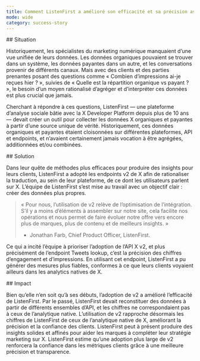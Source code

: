 ```yaml
---
title: Comment ListenFirst a amélioré son efficacité et sa précision avec l’API X v2
mode: wide
category: success-story
---
```


<div id="situation">
  ## Situation
</div>

Historiquement, les spécialistes du marketing numérique manquaient d’une vue unifiée de leurs données. Les données organiques pouvaient se trouver dans un système, les données payantes dans un autre, et les conversations provenir de différents canaux. Mais avec des clients et des parties prenantes posant des questions comme « Combien d’impressions ai-je reçues hier ? », suivies de « Quelle est la répartition organique vs payant ? », le besoin d’un moyen rationalisé d’agréger et d’interpréter ces données est plus crucial que jamais.

Cherchant à répondre à ces questions, ListenFirst — une plateforme d’analyse sociale bâtie avec la X Developer Platform depuis plus de 10 ans — devait créer un outil pour collecter les données X organiques et payantes à partir d’une source unique de vérité. Historiquement, ces données organiques et payantes étaient cloisonnées sur différentes plateformes, API et endpoints, et n’avaient certainement jamais vocation à être agrégées, additionnées et/ou combinées.

<div id="solution">
  ## Solution
</div>

Dans leur quête de méthodes plus efficaces pour produire des insights pour leurs clients, ListenFirst a adopté les endpoints v2 de X afin de rationaliser la traduction, au sein de leur plateforme, de ce dont les utilisateurs parlent sur X. L’équipe de ListenFirst s’est mise au travail avec un objectif clair : créer des données plus propres.

> « Pour nous, l’utilisation de v2 relève de l’optimisation de l’intégration. S’il y a moins d’éléments à assembler sur notre site, cela facilite nos opérations et nous permet de faire évoluer notre offre vers encore plus de marques, plus de contenu et de meilleurs insights. »
> 
> - Jonathan Farb, Chief Product Officer, ListenFirst.

Ce qui a incité l’équipe à prioriser l’adoption de l’API X v2, et plus précisément de l’endpoint Tweets lookup, c’est la précision des chiffres d’engagement et d’impressions. En utilisant cet endpoint, ListenFirst a pu générer des mesures plus fiables, conformes à ce que leurs clients voyaient ailleurs dans les analytics natives de X.

<div id="impact">
  ## Impact
</div>

Bien qu’elle n’en soit qu’à ses débuts, l’adoption de v2 a amélioré l’efficacité de ListenFirst. Par le passé, ListenFirst devait reconstituer des données à partir de différents ensembles d’API, et les chiffres ne correspondaient pas à ceux de l’analytique native. L’utilisation de v2 rapproche désormais les chiffres de ListenFirst de ceux de l’analytique native de X, améliorant la précision et la confiance des clients. ListenFirst peut à présent produire des insights solides et affinés pour aider les marques à compléter leur stratégie marketing sur X. ListenFirst estime qu’une adoption plus large de v2 renforcera la confiance dans les métriques clients grâce à une meilleure précision et transparence.